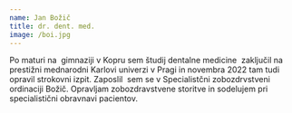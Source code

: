 ```yaml
---
name: Jan Božič
title: dr. dent. med.
image: /boi.jpg
---
```


Po maturi na  gimnaziji v Kopru sem študij dentalne medicine  zaključil na prestižni mednarodni Karlovi univerzi v Pragi in novembra 2022 tam tudi opravil strokovni izpit. Zaposlil  sem se v Specialistčni zobozdrvstveni ordinaciji Božič. Opravljam zobozdravstvene storitve in sodelujem pri specialistični obravnavi pacientov.

